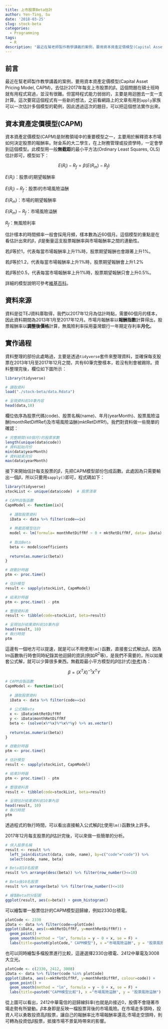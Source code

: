 ```yaml
---
title: 上市股票Beta估計
author: Yen-Ting, Su
date: '2018-03-25'
slug: stock-beta
categories:
  - Programming
tags:
  - R
description: "最近在幫老師製作教學講義的案例，要用資本資產定價模型(Capital Asset Pricing Model, CAPM)，去估計2017年每支上市股票的Beta。這個問題在碩士班時就有用程式寫過，並沒有很難。但當時程式能力弱弱的，主要是用迴圈去一支一支計算。這次要寫這個程式有一些新的想法，之前看網路上的文章有用到`apply`家族可以一次估計多個模型的範例，因此透過這次的題目，可以把這個想法實作出來。"
---
```


<script src="//yihui.name/js/math-code.js"></script>
<script async
src="//cdn.bootcss.com/mathjax/2.7.1/MathJax.js?config=TeX-MML-AM_CHTML">
</script>

## 前言

最近在幫老師製作教學講義的案例，要用資本資產定價模型(Capital Asset Pricing Model, CAPM)，去估計2017年每支上市股票的$\beta$。這個問題在碩士班時就有用程式寫過，並沒有很難。但當時程式能力弱弱的，主要是用迴圈去一支一支計算。這次要寫這個程式有一些新的想法，之前看網路上的文章有用到`apply`家族可以一次估計多個模型的範例，因此透過這次的題目，可以把這個想法實作出來。

## 資本資產定價模型(CAPM)

資本資產定價模型(CAPM)是財務領域中的重要模型之一，主要用於解釋資本市場如何決定股票的報酬率。財金系的大二學生，在上財務管理或投資學時，一定會學到這個模型。此模型用一般**無截距**的最小平方法(Ordinary Least Squares, OLS)估計即可，模型如下：

$$E(R_i)-R_f=\beta (E(R_m)-R_f)$$

$E(R_i)$：股票$i$的期望報酬率

$E(R_i)-R_f$：股票$i$的市場風險溢酬

$E(R_m)$：市場的期望報酬率

$E(R_m)-R_f$：市場風險溢酬

$R_f$：無風險利率

估計樣本的時間頻率一般會採用月頻，樣本數為近60個月。這個模型的重點是在看估計出來的$\beta$，$\beta$是衡量這支股票報酬率與市場報酬率之間的連動性。

若$\beta$等於1，代表每當市場報酬率上升1%時，股票期望報酬也會跟著上升1%。

若$\beta$等於1.2，代表每當市場報酬率上升1%時，股票期望報酬會上升1.2%

若$\beta$等於0.5，代表每當市場報酬率上升1%時，股票期望報酬只會上升0.5%。

詳細的模型說明可參考[維基百科](https://en.wikipedia.org/wiki/Capital_asset_pricing_model)。

## 資料來源

資料是從TEJ資料庫取得，我們以2017年12月為估計時點，需要60個月的樣本，因此資料期間為2013年1月至2017年12月。市場月報酬率以**報酬指數**計算得出，股票報酬率以**調整後價格**計算，無風險利率採用臺灣銀行一年期定存利率**月化**。

## 實作過程

資料整理的部份此處略過，主要是透過`tidyverse`套件來整理資料，並確保每支股票在2013年1月至2017年12月之間，共有60筆完整樣本，若沒有則會被踢除。資料整理完後，欄位如下圖所示：

```r
library(tidyverse)
```
```r
# 讀取資料
load("./stock-beta/data.Rdata")
```
```r
# 呈現資料前10筆內容
head(data,10)   
```

欄位依序為股票代碼(code)、股票名稱(name)、年月(yearMonth)、股票風險溢酬(monthRetDiffRef)及市場風險溢酬(mktRetDiffRf)。我們對資料做一些簡單的確認：

```r
# 完整期間(60個月)的股票家數
length(unique(data$code))    
# 資料起始月份
min(data$yearMonth)   
# 資料結束月份
max(data$yearMonth)          
```

接下來開始估計每支股票的$\beta$，先把CAPM模型部份包成函數。此處因為只需要輸出一個$\beta$，所以只要用`sapply()`即可，程式碼如下：

```r
library(tidyverse)
stockList <- unique(data$code)  # 股票清單 

# CAPM自製函數
CapmModel <- function(ix){
  
  # 讀取股票資料
  iData <- data %>% filter(code==ix)
  
  # 無截距模型估計
  model <- lm(formula= monthRetDiffRf ~ 0 + mktRetDiffRf, data= iData)
  
  # 取出Beta
  beta <- model$coefficients
  
  return(as.numeric(beta))
}

# 啟動計時器
ptm <- proc.time()              

# 估計模型
result <- sapply(stockList, CapmModel)

# 結束計時器
ptm <- proc.time() - ptm        

# 整理資料表
result <- tibble(code=stockList, beta=result)

```
```r
# 呈現估計結果資料前10筆內容
head(result, 10) 
# 執行時間
ptm
```

這邊有一個地方可以提速，就是可以不用使用`lm()`函數，直接套公式解出$\beta$。因為lm函數執行時會同時紀錄其他迴歸的資訊(例如$R^2$等)，是我們不需要的，所以如果套公式解，就可以少算很多東西。無截距最小平方模型的$\beta$估計式([參考](http://www.real-statistics.com/multiple-regression/multiple-regression-without-intercept/))為：

$$\beta=(X^TX)^{-1}X^TY$$

```r
# CAPM自製函數
CapmModel <- function(ix){
  
  # 讀取股票資料
  iData <- data %>% filter(code==ix)
  
  # 公式解Beta
  x <- iData$mktRetDiffRf
  y <- iData$monthRetDiffRf
  beta <- (solve(x%*%x)%*%x%*%y) %>% as.vector()
  
  return(as.numeric(beta))
}

# 啟動計時器
ptm <- proc.time()              

# 估計模型
result <- sapply(stockList, CapmModel)

# 結束計時器
ptm <- proc.time() - ptm        

# 整理資料表
result <- tibble(code=stockList, beta=result)

```
```r
# 呈現估計結果資料前10筆內容
head(result, 10) 
# 執行時間
ptm
```

透過程式的執行時間，可以看出直接輸入公式解$\beta$比使用`lm()`函數快上許多。

2017年12月每支股票的$\beta$估計完後，可以來做一些簡單的分析。

```r


# 併入股票名稱
result <- result %>% 
  left_join(distinct(data, code, name), by=c("code"="code")) %>% 
  select(code, name, beta)

# Beta前10名股票
result %>% arrange(desc(beta)) %>% filter(row_number()<=10) 

# Beta後10名股票
result %>% arrange(beta) %>% filter(row_number()<=10) 

# 繪製Beta的分配圖 
ggplot(result, aes(x=beta)) + geom_histogram()

```

可以繪製單一股票估計的CAPM模型迴歸線，例如2330台積電。

```r
plotCode <- 2330
iData <- data %>% filter(code==plotCode)
ggplot(iData, aes(x=mktRetDiffRf, y=monthRetDiffRf)) +
  geom_point() +
  geom_smooth(method = "lm", formula = y ~ 0 + x, se = F) +
  labs(title=paste0(plotCode," CAPM模型"), x ="市場風險溢酬", y = "股票風險溢酬")
```

也可以同時繪製多檔股票進行比較，這邊選擇2330台積電、2412中華電及3008大立光。

```r
plotCode <- c(2330, 2412, 3008)
iData <- data %>% filter(code %in% plotCode)
ggplot(iData, aes(x=mktRetDiffRf, y=monthRetDiffRf, colour=code)) +
  geom_point() +
  geom_smooth(method = "lm", formula = y ~ 0 + x, se = F) +
  labs(title=paste0("CAPM模型比較"), x ="市場風險溢酬", y = "股票風險溢酬")
```

從上圖可以看出，2412中華電信的迴歸線斜率(也就是$\beta$)接近0，股價不會隨著市場走勢有所變動。$\beta$本身即是反映一檔股票背後的市場風險。在市場走多頭時，投資人可以勇敢投資高$\beta$股票，讓自己的報酬率比市場報酬率還高;市場走空頭時，則可轉為投資低$\beta$股票，抵擋市場不景氣時帶來的影響。





